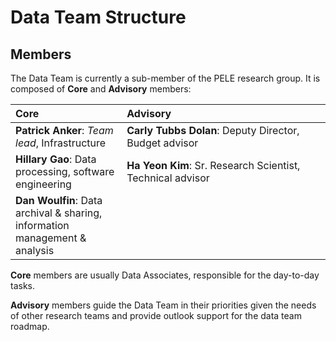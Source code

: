 # Data Team Structure {#dt-structure}

## Members

The Data Team is currently a sub-member of the PELE research group. It is composed of **Core** and **Advisory** members:

Core | Advisory
:----|:--------
**Patrick Anker**: *Team lead*, Infrastructure | **Carly Tubbs Dolan**: Deputy Director, Budget advisor
**Hillary Gao**: Data processing, software engineering | **Ha Yeon Kim**: Sr. Research Scientist, Technical advisor
**Dan Woulfin**: Data archival & sharing, information management & analysis | 

**Core** members are usually Data Associates, responsible for the day-to-day tasks.

**Advisory** members guide the Data Team in their priorities given the needs of other research teams and provide outlook support for the data team roadmap.
